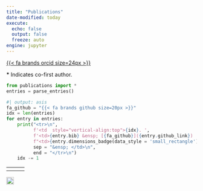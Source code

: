 ```yaml
---
title: "Publications"
date-modified: today
execute:
  echo: false
  output: false
  freeze: auto
engine: jupyter
---
```

<style>
d-article a {
  border-bottom: none;
  text-decoration: none;
  color: #2f65a7;
} /* remove hyperlink underlines until hover */
d-article a:hover { border-bottom:1px dotted; }
</style>

<!-- for dimensions badges -->
<script async src="https://badge.dimensions.ai/badge.js" charset="utf-8"></script>

<!-- for altmetrics badges -->
<script type='text/javascript' src='https://d1bxh8uas1mnw7.cloudfront.net/assets/embed.js'></script> 

[{{< fa brands orcid size=24px >}}](https://orcid.org/0000-0003-3283-829X)


**\*** Indicates co-first author.

```python
from publications import *
entries = parse_entries()
```


<table style="width:100%">
  <tr>
    <th> </th>
    <th> </th>
    <th> </th>
  </tr>

```python
#| output: asis
fa_github = "{{< fa brands github size=20px >}}"
idx = len(entries)
for entry in entries:
    print("<tr>\n",
          f'<td  style="vertical-align:top">{idx}. ',
          f'<td>{entry.bib} &ensp; [{fa_github}]({entry.github_link}) ',
          f"<td>{entry.dimensions_badge(data_style = 'small_rectangle')} \n\n {entry.altmetric(badge_type = 'medium_badge')}",
          sep = "&ensp; </td>\n",
          end = "</tr>\n")
    idx -= 1
```
</table>

<a href="https://scholar.google.com/citations?user=TlglgLgAAAAJ">
<img alt="Google Scholar logo" src="https://upload.wikimedia.org/wikipedia/commons/thumb/c/c7/Google_Scholar_logo.svg/1280px-Google_Scholar_logo.svg.png?20200110094142" width="20px" height="20px" />
</a>
